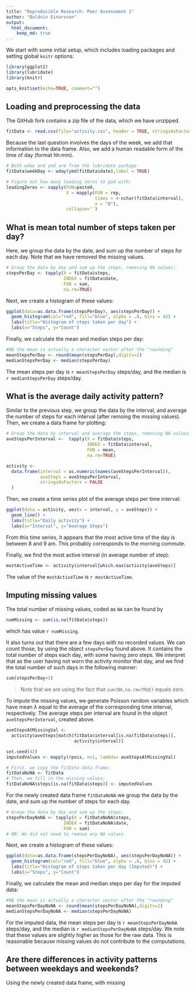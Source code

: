 ```yaml
---
title: "Reproducible Research: Peer Assessment 1"
author: "Baldvin Einarsson"
output: 
  html_document:
    keep_md: true
---
```


We start with some initial setup, which includes loading packages and setting global `knitr` options:

```r

library(ggplot2)
library(lubridate)
library(knitr)

opts_knit$set(echo=TRUE, comment="")

```


## Loading and preprocessing the data

The GitHub fork contains a zip file of the data, which we have unzipped. 

```r

fitData <- read.csv(file="activity.csv", header = TRUE, stringsAsFactors = FALSE)

```

Because the last question involves the days of the week, we add that information to the data frame. Also, we add a human readable form of the time of day (format hh:mm).

```r

# Both wday and ymd are from the lubridate package
fitData$weekDay <- wday(ymd(fitData$date),label = TRUE)


```

```r

# Figure out how many leading zeros to pad with:
leadingZeros <- sapply(FUN=paste0, 
                       X = mapply(FUN = rep, 
                                  times = 4-nchar(fitData$interval), 
                                  x = "0"), 
                       collapse='')


```


## What is mean total number of steps taken per day?

Here, we group the data by the date, and sum up the number of steps for each day. Note that we have removed the missing values.

```r

# Group the data by day and sum up the steps, removing NA values:
stepsPerDay <- tapply(X = fitData$steps, 
                      INDEX = fitData$date, 
                      FUN = sum, 
                      na.rm=TRUE)

```

Next, we create a histogram of these values:

```r

ggplot(data=as.data.frame(stepsPerDay), aes(stepsPerDay)) + 
  geom_histogram(col="red", fill="blue", alpha = .8, bins = 42) + 
  labs(title="Histogram of steps taken per day") +
  labs(x="Steps", y="Count")

```

Finally, we calculate the mean and median steps per day:

```r

#NB the mean is actually a character vector after the "rounding"
meanStepsPerDay <- round(mean(stepsPerDay),digits=2)
medianStepsPerDay <- median(stepsPerDay)

```

The mean steps per day is `r meanStepsPerDay` steps/day, and the median is `r medianStepsPerDay` steps/day.

## What is the average daily activity pattern?

Similar to the previous step, we group the data by the interval, and average the number of steps for each interval (after remoing the missing values). Then, we create a data frame for plotting:

```r

# Group the data by interval and average the steps, removing NA values:
aveStepsPerInterval <-  tapply(X = fitData$steps,
                               INDEX = fitData$interval, 
                               FUN = mean, 
                               na.rm=TRUE)

activity <- 
  data.frame(interval = as.numeric(names(aveStepsPerInterval)),
             aveSteps = aveStepsPerInterval,
             stringsAsFactors = FALSE
  )

```

Then, we create a time series plot of the average steps per time interval:

```r

ggplot(data = activity, aes(x = interval, y = aveSteps)) + 
  geom_line() +
  labs(title="Daily activity") +
  labs(x="Interval", y="Average Steps")

```

From this time series, it appears that the most active time of the day is between 8 and 9 am. This probably corresponds to the morning commute.

Finally, we find the most active interval (in average number of step):

```r

mostActiveTime <- activity$interval[which.max(activity$aveSteps)]

```

The value of the `mostActiveTime` is `r mostActiveTime`.

## Imputing missing values

The total number of missing values, coded as `NA` can be found by
```r
numMissing <- sum(is.na(fitData$steps))
```
which has value `r numMissing`.

It also turns out that there are a few days with no recorded values. We can count those, by using the object `stepsPerDay` found above. It contains the total number of steps each day, with some having zero steps. We interpret that as the user having not worn the activity monitor that day, and we find the total number of such days in the following manner:

```r
sum(stepsPerDay<1)
```

> Note that we are using the fact that `sum(NA,na.rm=TRUE)` equals zero.

To impute the missing values, we generate Poisson random variables which have mean $\lambda$ equal to the average of the corresponding time interval, respectively. The average steps per interval are found in the object `aveStepsPerInterval`, created above.

```r

aveStepsAtMissingVal <- 
  activity$aveSteps[match(fitData$interval[is.na(fitData$steps)],
                          activity$interval)]

set.seed(42)
imputedValues <- mapply(rpois, n=1, lambda= aveStepsAtMissingVal)

# First, we copy the fitData data.frame:
fitDataNoNA <- fitData
# Then, we fill in the missing values:
fitDataNoNA$steps[is.na(fitData$steps)] <- imputedValues

```

For the newly created data frame `fitDataNoNA` we group the data by the date, and sum up the number of steps for each day.

```r

# Group the data by day and sum up the steps:
stepsPerDayNoNA <- tapply(X = fitDataNoNA$steps, 
                      INDEX = fitDataNoNA$date, 
                      FUN = sum)
# NB: We did not need to remove any NA values

```

Next, we create a histogram of these values:

```r

ggplot(data=as.data.frame(stepsPerDayNoNA), aes(stepsPerDayNoNA)) + 
  geom_histogram(col="red", fill="blue", alpha = .8, bins = 42) + 
  labs(title="Histogram of steps taken per day (Imputed)") +
  labs(x="Steps", y="Count")

```

Finally, we calculate the mean and median steps per day for the imputed data:

```r

#NB the mean is actually a character vector after the "rounding"
meanStepsPerDayNoNA <- round(mean(stepsPerDayNoNA),digits=2)
medianStepsPerDayNoNA <- median(stepsPerDayNoNA)

```

For the imputed data, the mean steps per day is `r meanStepsPerDayNoNA` steps/day, and the median is `r medianStepsPerDayNoNA` steps/day. We note that these values are slightly higher as those for the raw data. This is reasonable because missing values do not contribute to the computations.

## Are there differences in activity patterns between weekdays and weekends?

Using the newly created data frame, with missing 
